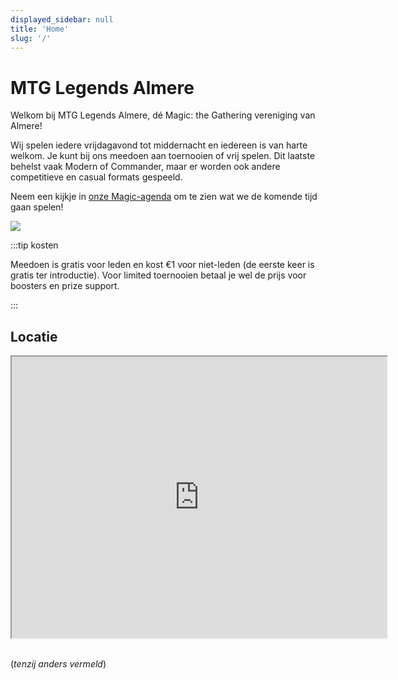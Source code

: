 ```yaml
---
displayed_sidebar: null
title: 'Home'
slug: '/'
---
```


# MTG Legends Almere

Welkom bij MTG Legends Almere, dé Magic: the Gathering vereniging van Almere!

Wij spelen iedere vrijdagavond tot middernacht en iedereen is van harte welkom. Je kunt bij ons meedoen aan toernooien of vrij spelen. Dit laatste behelst vaak Modern of Commander, maar er worden ook andere competitieve en casual formats gespeeld.

Neem een kijkje in [onze Magic-agenda](planning#agenda) om te zien wat we de komende tijd gaan spelen!

![](/img/240412-toernooi-10-man.jpg)

:::tip kosten

Meedoen is gratis voor leden en kost €1 voor niet-leden (de eerste keer is gratis ter introductie). Voor limited toernooien betaal je wel de prijs voor boosters en prize support.

:::

## Locatie
<div><iframe src="https://www.google.com/maps/embed?pb=!1m18!1m12!1m3!1d1217.989246288957!2d5.186668207793162!3d52.37080998754128!2m3!1f0!2f0!3f0!3m2!1i1024!2i768!4f13.1!3m3!1m2!1s0x47c616d4b22355bf%3A0xc66051ad902f8d35!2sThe%20MTG%20Legends%20Almere!5e0!3m2!1sen!2snl!4v1682425031220!5m2!1sen!2snl" width="600" height="450" allowfullscreen="" loading="lazy" referrerpolicy="no-referrer-when-downgrade">Buurtcentrum "De Bazuin"</iframe>
</div>
<br/>

(*tenzij anders vermeld*)

